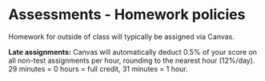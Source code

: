 # Assessments - Homework policies {#homework}

Homework for outside of class will typically be assigned via Canvas.  

**Late assignments:** Canvas will automatically deduct 0.5% of your score on all non-test assignments per hour, rounding  to the nearest hour (12%/day).  29 minutes = 0 hours = full credit, 31 minutes = 1 hour.


<!-- PREVIOUS policy: No late assignments will be accepted.  Once an assignment closes on TopHat it will no longer be accepted.  There will be no makeup homework assignments given.  If you miss an assignment it will receive a zero.  Your lowest 2 assignment scores will be dropped.  This calculation will not be done until after finals.  -->